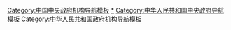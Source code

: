[[Category:中国中央政府机构导航模板|Category:中国中央政府机构导航模板]]
[[Category:中华人民共和国中央政府机构|*]]
[[Category:中华人民共和国中央政府导航模板|Category:中华人民共和国中央政府导航模板]]
[[Category:中华人民共和国政府机构导航模板|Category:中华人民共和国政府机构导航模板]]